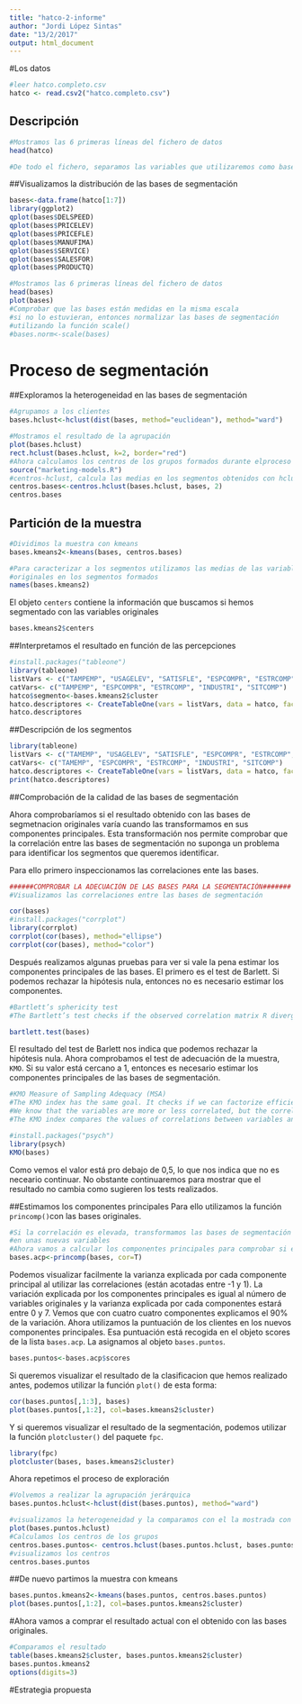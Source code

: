 ```yaml
---
title: "hatco-2-informe"
author: "Jordi López Sintas"
date: "13/2/2017"
output: html_document
---
```

#Los datos

```r
#leer hatco.completo.csv
hatco <- read.csv2("hatco.completo.csv")
```

## Descripción


```r
#Mostramos las 6 primeras líneas del fichero de datos
head(hatco)

#De todo el fichero, separamos las variables que utilizaremos como bases de segmentación
```

##Visualizamos la distribución de las bases de segmentación

```r
bases<-data.frame(hatco[1:7])
library(ggplot2)
qplot(bases$DELSPEED)
qplot(bases$PRICELEV)
qplot(bases$PRICEFLE)
qplot(bases$MANUFIMA)
qplot(bases$SERVICE)
qplot(bases$SALESFOR)
qplot(bases$PRODUCTQ)

#Mostramos las 6 primeras líneas del fichero de datos
head(bases)
plot(bases)
#Comprobar que las bases están medidas en la misma escala
#si no lo estuvieran, entonces normalizar las bases de segmentación
#utilizando la función scale()
#bases.norm<-scale(bases)

```

# Proceso de segmentación

##Exploramos la heterogeneidad en las bases de segmentación

```r
#Agrupamos a los clientes
bases.hclust<-hclust(dist(bases, method="euclidean"), method="ward")

#Mostramos el resultado de la agrupación
plot(bases.hclust)
rect.hclust(bases.hclust, k=2, border="red") 
#Ahora calculamos los centros de los grupos formados durante elproceso de agrupación jerárquica.
source("marketing-models.R")
#centros-hclust, calcula las medias en los segmentos obtenidos con hclust
centros.bases<-centros.hclust(bases.hclust, bases, 2)
centros.bases
```

## Partición de la muestra


```r
#Dividimos la muestra con kmeans
bases.kmeans2<-kmeans(bases, centros.bases)

#Para caracterizar a los segmentos utilizamos las medias de las variables
#originales en los segmentos formados
names(bases.kmeans2)
```

El objeto `centers` contiene la información que buscamos si hemos segmentado con las variables originales

```r
bases.kmeans2$centers
```

##Interpretamos el resultado en función de las percepciones
```r
#install.packages("tableone")
library(tableone)
listVars <- c("TAMPEMP", "USAGELEV", "SATISFLE", "ESPCOMPR", "ESTRCOMP", "INDUSTRI", "SITCOMP")
catVars<- c("TAMPEMP", "ESPCOMPR", "ESTRCOMP", "INDUSTRI", "SITCOMP")
hatco$segmento<-bases.kmeans2$cluster
hatco.descriptores <- CreateTableOne(vars = listVars, data = hatco, factorVars = catVars, strata = "segmento")
hatco.descriptores
```

##Descripción de los segmentos

```r
library(tableone)
listVars <- c("TAMEMP", "USAGELEV", "SATISFLE", "ESPCOMPR", "ESTRCOMP", "INDUSTRI", "SITCOMP")
catVars<- c("TAMEMP", "ESPCOMPR", "ESTRCOMP", "INDUSTRI", "SITCOMP")
hatco.descriptores <- CreateTableOne(vars = listVars, data = hatco, factorVars = catVars, strata = "segmento")
print(hatco.descriptores)

```

##Comprobación de la calidad de las bases de segmentación

Ahora comprobaríamos si el resultado obtenido con las bases de segmetnacion
originales varía cuando las transformamos en sus componentes principales. Esta transformación nos permite comprobar que la correlación entre las bases de segmentación no suponga un problema para identificar los segmentos que queremos identificar.

Para ello primero inspeccionamos las correlaciones ente las bases.

```r
######COMPROBAR LA ADECUACIÓN DE LAS BASES PARA LA SEGMENTACIÓN#######
#Visualizamos las correlaciones entre las bases de segmentación

cor(bases)
#install.packages("corrplot")
library(corrplot)
corrplot(cor(bases), method="ellipse")
corrplot(cor(bases), method="color")
```
Después realizamos algunas pruebas para ver si vale la pena estimar los componentes principales de las bases. El primero es el test de Barlett. Si podemos rechazar la hipótesis nula, entonces no es necesario estimar los componentes.

```r
#Bartlett’s sphericity test
#The Bartlett’s test checks if the observed correlation matrix R diverges significantly from the identity matrix (theoretical matrix under H0: the variables are orthogonal).

bartlett.test(bases)
```
El resultado del test de Barlett nos indica que podemos rechazar la hipótesis nula. Ahora comprobamos el test de adecuación de la muestra, `KMO`. Si su valor está cercano a 1, entonces es necesario estimar los componentes principales de las bases de segmentación.

```r
#KMO Measure of Sampling Adequacy (MSA)
#The KMO index has the same goal. It checks if we can factorize efficiently the original variables. But it is based on another idea.
#We know that the variables are more or less correlated, but the correlation between two variables can be influenced by the others. So, we use the partial correlation in order to measure the relation between two variables by removing the effect of the remaining variables
#The KMO index compares the values of correlations between variables and those of the partial correlations. If the KMO index is high ( 1), the PCA can act efficiently; if KMO is low ( 0), the PCA is not relevant.

#install.packages("psych")
library(psych)
KMO(bases)
```
Como vemos el valor está pro debajo de 0,5, lo que nos indica que no es neceario continuar. No obstante continuaremos para mostrar que el resultado no cambia como sugieren los tests realizados.

##Estimamos los componentes principales
Para ello utilizamos la función `princomp()`con las bases originales.

```r
#Si la correlación es elevada, transformamos las bases de segmentación
#en unas nuevas variables 
#Ahora vamos a calcular los componentes principales para comprobar si el resultado cambia
bases.acp<-princomp(bases, cor=T)
```

Podemos visualizar facilmente la varianza explicada por cada componente principal al utilizar las correlaciones (están acotadas entre -1 y 1). La variación explicada  por los componentes principales es igual al número de variables originales y la varianza explicada por cada componentes estará entre 0 y 7.
Vemos que con cuatro cuatro componentes explicamos el 90% de la variación. Ahora utilizamos la puntuación de los clientes en los nuevos componentes principales. Esa puntuación está recogida en el objeto scores de la lista `bases.acp`. La asignamos al objeto `bases.puntos`.

```r
bases.puntos<-bases.acp$scores
```

Si queremos visualizar el resultado de la clasificacion que hemos realizado antes, podemos utilizar la función `plot()` de esta forma:

```r
cor(bases.puntos[,1:3], bases)
plot(bases.puntos[,1:2], col=bases.kmeans2$cluster)
```

Y si queremos visualizar el resultado de la segmentación, podemos utilizar la función `plotcluster()` del paquete `fpc`.
```r
library(fpc)
plotcluster(bases, bases.kmeans2$cluster) 
```

Ahora repetimos el proceso de exploración

```r
#Volvemos a realizar la agrupación jerárquica
bases.puntos.hclust<-hclust(dist(bases.puntos), method="ward")
```

```r
#visualizamos la heterogeneidad y la comparamos con el la mostrada con los datos originales
plot(bases.puntos.hclust)
#Calculamos los centros de los grupos
centros.bases.puntos<- centros.hclust(bases.puntos.hclust, bases.puntos, 2)
#visualizamos los centros
centros.bases.puntos
```

##De nuevo partimos la muestra con kmeans

```r
bases.puntos.kmeans2<-kmeans(bases.puntos, centros.bases.puntos)
plot(bases.puntos[,1:2], col=bases.puntos.kmeans2$cluster)
```

#Ahora vamos a comprar el resultado actual con el obtenido con las bases originales.
```r
#Comparamos el resultado
table(bases.kmeans2$cluster, bases.puntos.kmeans2$cluster)
bases.puntos.kmeans2
options(digits=3)
```



#Estrategia propuesta


